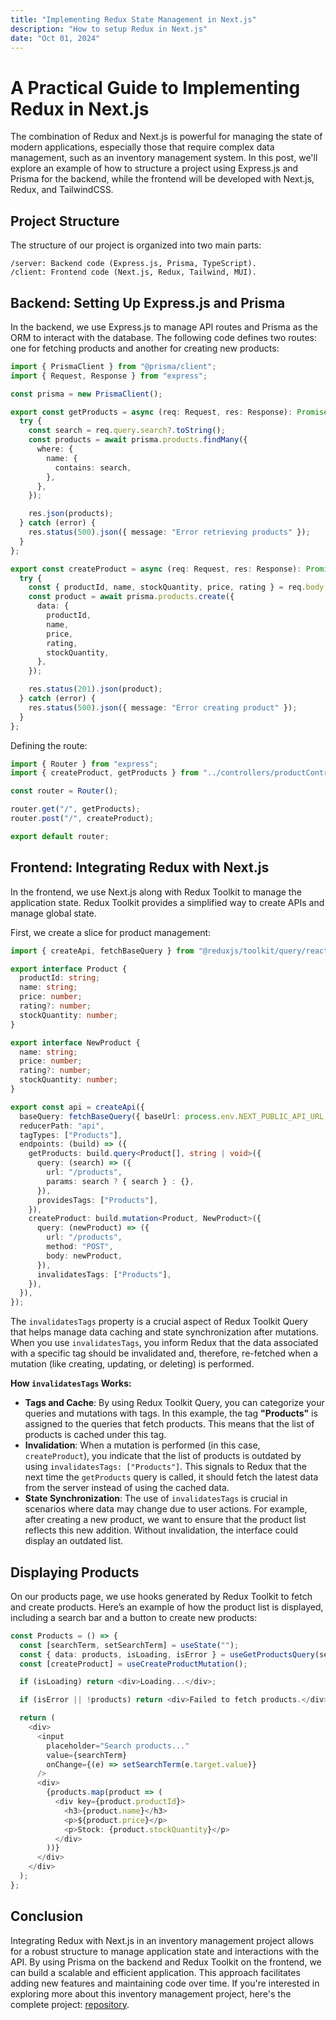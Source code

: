 ```yaml
---
title: "Implementing Redux State Management in Next.js"
description: "How to setup Redux in Next.js"
date: "Oct 01, 2024"
---
```


# A Practical Guide to Implementing Redux in Next.js

The combination of Redux and Next.js is powerful for managing the state of modern applications, especially those that require complex data management, such as an inventory management system. In this post, we'll explore an example of how to structure a project using Express.js and Prisma for the backend, while the frontend will be developed with Next.js, Redux, and TailwindCSS.

## Project Structure

The structure of our project is organized into two main parts:

```
/server: Backend code (Express.js, Prisma, TypeScript).
/client: Frontend code (Next.js, Redux, Tailwind, MUI).
```

## Backend: Setting Up Express.js and Prisma

In the backend, we use Express.js to manage API routes and Prisma as the ORM to interact with the database. The following code defines two routes: one for fetching products and another for creating new products:

```typescript
import { PrismaClient } from "@prisma/client";
import { Request, Response } from "express";

const prisma = new PrismaClient();

export const getProducts = async (req: Request, res: Response): Promise<void> => {
  try {
    const search = req.query.search?.toString();
    const products = await prisma.products.findMany({
      where: {
        name: {
          contains: search,
        },
      },
    });

    res.json(products);
  } catch (error) {
    res.status(500).json({ message: "Error retrieving products" });
  }
};

export const createProduct = async (req: Request, res: Response): Promise<void> => {
  try {
    const { productId, name, stockQuantity, price, rating } = req.body;
    const product = await prisma.products.create({
      data: {
        productId,
        name,
        price,
        rating,
        stockQuantity,
      },
    });

    res.status(201).json(product);
  } catch (error) {
    res.status(500).json({ message: "Error creating product" });
  }
};
```

Defining the route:

```typescript
import { Router } from "express";
import { createProduct, getProducts } from "../controllers/productController";

const router = Router();

router.get("/", getProducts);
router.post("/", createProduct);

export default router;
```

## Frontend: Integrating Redux with Next.js

In the frontend, we use Next.js along with Redux Toolkit to manage the application state. Redux Toolkit provides a simplified way to create APIs and manage global state.

First, we create a slice for product management:

```typescript
import { createApi, fetchBaseQuery } from "@reduxjs/toolkit/query/react";

export interface Product {
  productId: string;
  name: string;
  price: number;
  rating?: number;
  stockQuantity: number;
}

export interface NewProduct {
  name: string;
  price: number;
  rating?: number;
  stockQuantity: number;
}

export const api = createApi({
  baseQuery: fetchBaseQuery({ baseUrl: process.env.NEXT_PUBLIC_API_URL }),
  reducerPath: "api",
  tagTypes: ["Products"],
  endpoints: (build) => ({
    getProducts: build.query<Product[], string | void>({
      query: (search) => ({
        url: "/products",
        params: search ? { search } : {},
      }),
      providesTags: ["Products"],
    }),
    createProduct: build.mutation<Product, NewProduct>({
      query: (newProduct) => ({
        url: "/products",
        method: "POST",
        body: newProduct,
      }),
      invalidatesTags: ["Products"],
    }),
  }),
});
```

The <code>invalidatesTags</code> property is a crucial aspect of Redux Toolkit Query that helps manage data caching and state synchronization after mutations. When you use <code>invalidatesTags</code>, you inform Redux that the data associated with a specific tag should be invalidated and, therefore, re-fetched when a mutation (like creating, updating, or deleting) is performed.

<b>How <code>invalidatesTags</code> Works:</b>

- <b>Tags and Cache</b>: By using Redux Toolkit Query, you can categorize your queries and mutations with tags. In this example, the tag <b>"Products"</b> is assigned to the queries that fetch products. This means that the list of products is cached under this tag.
- <b>Invalidation</b>: When a mutation is performed (in this case, <code>createProduct</code>), you indicate that the list of products is outdated by using <code>invalidatesTags: ["Products"]</code>. This signals to Redux that the next time the <code>getProducts</code> query is called, it should fetch the latest data from the server instead of using the cached data.
- <b>State Synchronization</b>: The use of <code>invalidatesTags</code> is crucial in scenarios where data may change due to user actions. For example, after creating a new product, we want to ensure that the product list reflects this new addition. Without invalidation, the interface could display an outdated list.

## Displaying Products

On our products page, we use hooks generated by Redux Toolkit to fetch and create products. Here’s an example of how the product list is displayed, including a search bar and a button to create new products:

```typescript
const Products = () => {
  const [searchTerm, setSearchTerm] = useState("");
  const { data: products, isLoading, isError } = useGetProductsQuery(searchTerm);
  const [createProduct] = useCreateProductMutation();

  if (isLoading) return <div>Loading...</div>;

  if (isError || !products) return <div>Failed to fetch products.</div>;

  return (
    <div>
      <input 
        placeholder="Search products..."
        value={searchTerm}
        onChange={(e) => setSearchTerm(e.target.value)}
      />
      <div>
        {products.map(product => (
          <div key={product.productId}>
            <h3>{product.name}</h3>
            <p>${product.price}</p>
            <p>Stock: {product.stockQuantity}</p>
          </div>
        ))}
      </div>
    </div>
  );
};
```

## Conclusion

Integrating Redux with Next.js in an inventory management project allows for a robust structure to manage application state and interactions with the API. By using Prisma on the backend and Redux Toolkit on the frontend, we can build a scalable and efficient application. This approach facilitates adding new features and maintaining code over time. If you're interested in exploring more about this inventory management project, here's the complete project: [repository](https://github.com/Sellucas/inventory-management).